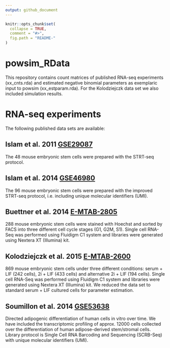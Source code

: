 ```yaml
---
output: github_document
---
```


<!-- README.md is generated from README.Rmd. Please edit that file -->

```r
knitr::opts_chunk$set(
  collapse = TRUE,
  comment = "#>",
  fig.path = "README-"
)
```

# powsim_RData
This repository contains count matrices of published RNA-seq experiments (xx_cnts.rda) and estimated negative binomial parameters as exemplaric input to powsim (xx_estparam.rda). For the Kolodziejczk data set we also included simulation results.

# RNA-seq experiments

The following published data sets are available:

## Islam et al. 2011 [GSE29087](https://www.ncbi.nlm.nih.gov/geo/query/acc.cgi?acc=GSE29087)

The 48 mouse embryonic stem cells were prepared with the STRT-seq protocol. 

## Islam et al. 2014 [GSE46980](https://www.ncbi.nlm.nih.gov/geo/query/acc.cgi?acc=GSE46980)

The 96 mouse embryonic stem cells were prepared with the improved STRT-seq protocol, i.e. including unique molecular identifiers (UMI).

## Buettner et al. 2014 [E-MTAB-2805](http://www.ebi.ac.uk/arrayexpress/experiments/E-MTAB-2805/)

288 mouse embryonic stem cells were stained with Hoechst and sorted by FACS into three different cell cycle stages (G1, G2M, S1). Single cell RNA-Seq was performed using Fluidigm C1 system and libraries were generated using Nextera XT (Illumina) kit.

## Kolodziejczk et al. 2015 [E-MTAB-2600](https://www.ebi.ac.uk/arrayexpress/experiments/E-MTAB-2600/)

869 mouse embryonic stem cells under three different conditions: serum + LIF (242 cells), 2i + LIF (433 cells) and alternative 2i + LIF (194 cells). Single cell RNA-Seq was performed using Fluidigm C1 system and libraries were generated using Nextera XT (Illumina) kit. We reduced the data set to standard serum + LIF cultured cells for parameter estimation.

## Soumillon et al. 2014 [GSE53638](https://www.ncbi.nlm.nih.gov/geo/query/acc.cgi?acc=GSE53638)

Directed adipogenic differentiation of human cells in vitro over time.  We have included the transcriptomic profiling of approx. 12000 cells collected over the differentiation of human adipose-derived stem/stromal cells. Library protocol is Single Cell RNA Barcoding and Sequencing (SCRB-Seq) with unique molecular identifiers (UMI).
